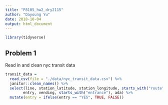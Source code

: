 ```yaml
---
title: "P8105_hw2_dry2115"
author: "Dayoung Yu"
date: 2018-10-04
output: html_document
---
```


```r
library(tidyverse)
```


## Problem 1
Read in and clean nyc transit data

```r
transit_data = 
  read_csv(file = "./data/nyc_transit_data.csv") %>%
  janitor::clean_names() %>%
  select(line, station_latitude, station_longitude, starts_with("route"), 
        entry, vending, starts_with("entrance"), ada) %>%
  mutate(entry = ifelse(entry == "YES", TRUE, FALSE))
```

